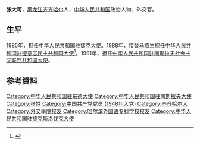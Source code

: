 '''张大可'''，[[黑龙江|黑龙江]][[齐齐哈尔|齐齐哈尔]]人，[[中华人民共和国|中华人民共和国]]政治人物、外交官。

==生平==
1985年，担任[[中国驻捷克大使列表|中华人民共和国驻捷克大使]]。1988年，接替[[马叙生|马叙生]]担任[[中国驻德国大使列表|中华人民共和国驻德意志民主共和国大使]]<ref>{{cite web|author=中华人民共和国外交部|title=中国驻德意志民主共和国历任大使|url=http://www.fmprc.gov.cn/chn/gxh/zlb/zgwjrw/2167/2172/t165413.htm|publisher=中华人民共和国外交部|accessdate=2012-03-03}}</ref>。1991年，担任[[中国驻塞尔维亚大使列表|中华人民共和国驻南斯拉夫社会主义联邦共和国大使]]。

== 参考資料 ==
{{reflist}}

{{start box}}
{{s-dip}}
{{succession box|[[田曾佩|田曾佩]]|[[王行达|王行达]]|[[中国驻捷克大使列表|中华人民共和国驻捷克斯洛伐克大使]]|1985年4月-1988年3月}}
{{succession box|[[马叙生|马叙生]]|[[梅兆榮|梅兆榮]]<br />（德國）|[[中国驻德国大使列表|中华人民共和国驻東德大使]]|1988年5月-1990年10月}}
{{succession box|[[马叙生|马叙生]]|[[朱安康|朱安康]]<br />（南聯盟）|[[中国驻塞尔维亚大使列表|中华人民共和国驻南斯拉夫大使]]|1991年3月-1993年}}
{{end box}}
{{中國駐捷克大使}}
{{中國駐斯洛伐克大使}}
{{Authority control}}
{{中国政治人物小作品}}

{{DEFAULTSORT:Z}}
[[Category:中华人民共和国驻东德大使|Category:中华人民共和国驻东德大使]]
[[Category:中华人民共和国驻南斯拉夫大使|Category:中华人民共和国驻南斯拉夫大使]]
[[Category:张姓|Category:张姓]]
[[Category:中国共产党党员_(1948年入党)|Category:中国共产党党员 (1948年入党)]]
[[Category:齐齐哈尔人|Category:齐齐哈尔人]]
[[Category:外交學院校友|Category:外交學院校友]]
[[Category:哈尔滨外国语专科学校校友|Category:哈尔滨外国语专科学校校友]]
[[Category:中华人民共和国驻捷克斯洛伐克大使|Category:中华人民共和国驻捷克斯洛伐克大使]]